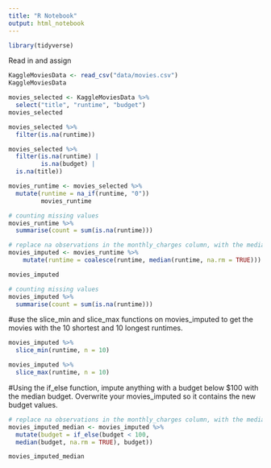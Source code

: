```yaml
---
title: "R Notebook"
output: html_notebook
---
```

```r
library(tidyverse)
```
Read in and assign
```r
KaggleMoviesData <- read_csv("data/movies.csv")
KaggleMoviesData
```

```r
movies_selected <- KaggleMoviesData %>% 
  select("title", "runtime", "budget")
movies_selected
```

```r
movies_selected %>% 
  filter(is.na(runtime))
```
```r
movies_selected %>% 
  filter(is.na(runtime) |
         is.na(budget) |
  is.na(title))
```
```r
movies_runtime <- movies_selected %>% 
  mutate(runtime = na_if(runtime, "0"))
         movies_runtime
```


```r
# counting missing values
movies_runtime %>% 
  summarise(count = sum(is.na(runtime)))
```


```r
# replace na observations in the monthly_charges column, with the median of that column
movies_imputed <- movies_runtime %>%
    mutate(runtime = coalesce(runtime, median(runtime, na.rm = TRUE)))

movies_imputed
```


```r
# counting missing values
movies_imputed %>% 
  summarise(count = sum(is.na(runtime)))
```

#use the slice_min and slice_max functions on movies_imputed to get the movies with the 10 shortest and 10 longest runtimes.

```r
movies_imputed %>%
  slice_min(runtime, n = 10)
```

```r
movies_imputed %>%
  slice_max(runtime, n = 10)
```
#Using the if_else function, impute anything with a budget below $100 with the median budget. Overwrite your movies_imputed so it contains the new budget values.
```r
# replace na observations in the monthly_charges column, with the median of that column
movies_imputed_median <- movies_imputed %>%
  mutate(budget = if_else(budget < 100, 
  median(budget, na.rm = TRUE), budget))

movies_imputed_median
```

